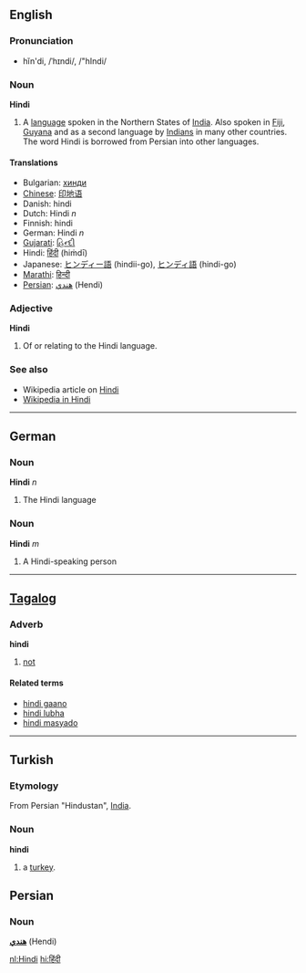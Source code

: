 ==English==
===Pronunciation===
*hĭn'di, /ˈhɪndi/, /"hIndi/

===Noun===
'''Hindi'''

# A [[language]] spoken in the Northern States of [[India]].  Also spoken in [[Fiji]], [[Guyana]] and as a second language by [[Indian]]s in many other countries. The word Hindi is borrowed from Persian into other languages.

====Translations====
*Bulgarian: [[хинди]]
*[[Chinese]]: [[印地语]]
*Danish: hindi
*Dutch: Hindi ''n''
*Finnish: hindi
*German: Hindi ''n''
*[[Gujarati]]: [[હિન્દી]] 
*Hindi: [[हिंदी]] (hiṁdī)
*Japanese: [[ヒンディー語]] (hindii-go), [[ヒンディ語]] (hindi-go)
*[[Marathi]]: [[हिन्दी]]
*[[Persian]]: [[هندي]] (Hendi)

===Adjective===
'''Hindi'''

# Of or relating to the Hindi language.


===See also===
*Wikipedia article on [[w:Hindi|Hindi]]
*[http://hi.wikipedia.org Wikipedia in Hindi]

----

==German==
===Noun===
'''Hindi''' ''n''

# The Hindi language

===Noun===
'''Hindi''' ''m''

# A Hindi-speaking person

----

==[[Tagalog]]==
===Adverb===
'''hindi'''

# [[not]]

====Related terms====
*[[hindi gaano]]
*[[hindi lubha]]
*[[hindi masyado]]

----

==Turkish==
===Etymology===
From Persian "Hindustan", [[India]].

===Noun===
'''hindi'''

# a [[turkey]].

==Persian==

===Noun===
'''[[هندي]]''' (Hendi)


[[nl:Hindi]]
[[hi:हिंदी]]
